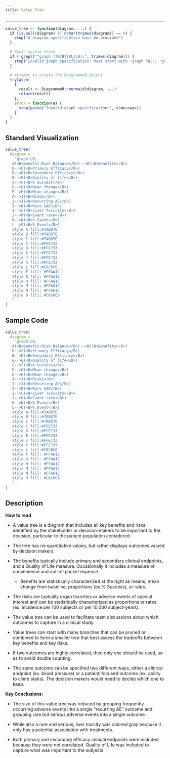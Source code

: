 ```yaml
---
title: Value Tree
---
```


------------------------------------------------------------------------

```r
value_tree <- function(diagram, ...) {
  if (is.null(diagram) || nchar(trimws(diagram)) == 0) {
    stop("A diagram specification must be provided")
  }

  # Basic syntax check
  if (!grepl("^graph (TB|BT|RL|LR);", trimws(diagram))) {
    stop("Invalid graph specification: Must start with 'graph TB;', 'graph BT;', 'graph RL;', or 'graph LR;'")
  }

  # Attempt to create the DiagrammeR object
  tryCatch(
    {
      result <- DiagrammeR::mermaid(diagram, ...)
      return(result)
    },
    error = function(e) {
      stop(paste("Invalid graph specification:", e$message))
    }
  )
}
```

::: panel-tabset
## Standard Visualization

```r
value_tree(
  diagram =
    "graph LR;
   A(<B>Benefit-Risk Balance</B>)-->B(<B>Benefits</B>)
   B-->C(<B>Primary Efficacy</B>)
   B-->D(<B>Secondary Efficacy</B>)
   B-->E(<B>Quality of life</B>)
   C-->F(<B>% Success</B>)
   D-->G(<B>Mean change</B>)
   E-->H(<B>Mean change</B>)
   A-->I(<B>Risks</B>)
   I-->J(<B>Recurring AE</B>)
   I-->K(<B>Rare SAE</B>)
   I-->L(<B>Liver Toxicity</B>)
   J-->M(<B>Event rate</B>)
   K-->N(<B>% Event</B>)
   L-->O(<B>% Event</B>)
   style A fill:#7ABD7E
   style B fill:#7ABD7E
   style I fill:#7ABD7E
   style C fill:#FFE733
   style D fill:#FFE733
   style E fill:#FFE733
   style J fill:#FFE733
   style K fill:#FFE733
   style L fill:#C6C6C6
   style F fill: #FFAA1C
   style G fill: #FFAA1C
   style H fill: #FFAA1C
   style M fill: #FFAA1C
   style N fill: #FFAA1C
   style O fill: #C6C6C6
   "
)
```

## Sample Code

```r
value_tree(
  diagram =
    "graph LR;
   A(<B>Benefit-Risk Balance</B>)-->B(<B>Benefits</B>)
   B-->C(<B>Primary Efficacy</B>)
   B-->D(<B>Secondary Efficacy</B>)
   B-->E(<B>Quality of life</B>)
   C-->F(<B>% Success</B>)
   D-->G(<B>Mean change</B>)
   E-->H(<B>Mean change</B>)
   A-->I(<B>Risks</B>)
   I-->J(<B>Recurring AE</B>)
   I-->K(<B>Rare SAE</B>)
   I-->L(<B>Liver Toxicity</B>)
   J-->M(<B>Event rate</B>)
   K-->N(<B>% Event</B>)
   L-->O(<B>% Event</B>)
   style A fill:#7ABD7E
   style B fill:#7ABD7E
   style I fill:#7ABD7E
   style C fill:#FFE733
   style D fill:#FFE733
   style E fill:#FFE733
   style J fill:#FFE733
   style K fill:#FFE733
   style L fill:#C6C6C6
   style F fill: #FFAA1C
   style G fill: #FFAA1C
   style H fill: #FFAA1C
   style M fill: #FFAA1C
   style N fill: #FFAA1C
   style O fill: #C6C6C6
   "
)
```

## Description

**How to read**

-   A value tree is a diagram that includes all key benefits and risks identified by the stakeholder or decision-makers to be important to the decision, particular to the patient population considered.

-   The tree has no quantitative values, but rather displays outcomes valued by decision makers.

-   The benefits typically include primary and secondary clinical endpoints, and a Quality of Life measure. Occasionally it includes a measure of convenience and out-of-pocket expense.

    -   Benefits are statistically characterized at the right as means, mean change from baseline, proportions (ex.% Success), or rates.

-   The risks are typically organ toxicities or adverse events of special interest and can be statistically characterized as proportions or rates (ex. incidence per 100 subjects or per 10,000 subject-years).

-   The value tree can be used to facilitate team discussions about which outcomes to capture in a clinical study.

-   Value trees can start with many branches that can be pruned or combined to form a smaller tree that best assess the tradeoffs between key benefits and key risks.

-   If two outcomes are highly correlated, then only one should be used, so as to avoid double counting.

-   The same outcome can be specified two different ways, either a clinical endpoint (ex. blood pressure) or a patient-focused outcome (ex. ability to climb stairs). The decision makers would need to decide which one to keep.

**Key Conclusions:**

-   The size of this value tree was reduced by grouping frequently occurring adverse events into a single “recurring AE” outcome and grouping rare but serious adverse events into a single outcome.

-   While also a rare and serious, liver toxicity was colored gray because it only has a potential association with treatments.

-   Both primary and secondary efficacy clinical endpoints were included because they were not correlated. Quality of Life was included to capture what was important to the subjects.
:::
